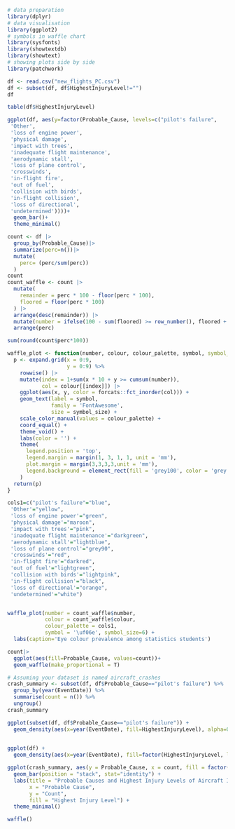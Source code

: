 ```r
# data preparation
library(dplyr)
# data visualisation
library(ggplot2)
# symbols in waffle chart
library(sysfonts)
library(showtextdb)
library(showtext)
# showing plots side by side
library(patchwork)
```



```r

df <- read.csv("new_flights_PC.csv")
df <- subset(df, df$HighestInjuryLevel!="")
df
```

```r
table(df$HighestInjuryLevel)
```

```r
ggplot(df, aes(y=factor(Probable_Cause, levels=c("pilot's failure",
 'Other',
 'loss of engine power',
 'physical damage',
 'impact with trees',
 'inadequate flight maintenance',
 'aerodynamic stall',
 'loss of plane control',
 'crosswinds',
 'in-flight fire',
 'out of fuel',
 'collision with birds',
 'in-flight collision',
 'loss of directional',
 'undetermined'))))+
  geom_bar()+
  theme_minimal()

```
```r
count <- df |>
  group_by(Probable_Cause)|>
  summarize(perc=n())|>
  mutate(
    perc= (perc/sum(perc))
  )
count
count_waffle <- count |>
  mutate(
    remainder = perc * 100 - floor(perc * 100),
    floored = floor(perc * 100)
  ) |>
  arrange(desc(remainder)) |>
  mutate(number = ifelse(100 - sum(floored) >= row_number(), floored + 1, floored)) |>
  arrange(perc)
```

```r
sum(round(count$perc*100))
```
```r
waffle_plot <- function(number, colour, colour_palette, symbol, symbol_size=8) {
  p <- expand.grid(x = 0:9,
                   y = 0:9) %>%
    rowwise() |>
    mutate(index = 1+sum(x * 10 + y >= cumsum(number)),
           col = colour[[index]]) |>
    ggplot(aes(x, y, color = forcats::fct_inorder(col))) +
    geom_text(label = symbol,
              family = 'FontAwesome',
              size = symbol_size) +
    scale_color_manual(values = colour_palette) +
    coord_equal() +
    theme_void() +
    labs(color = '') +
    theme(
      legend.position = 'top',
      legend.margin = margin(1, 3, 1, 1, unit = 'mm'),
      plot.margin = margin(3,3,3,3,unit = 'mm'),
      legend.background = element_rect(fill = 'grey100', color = 'grey')
    )
  return(p)
}
```

```r
cols1=c("pilot's failure"="blue",
 'Other'="yellow",
 'loss of engine power'="green",
 'physical damage'="maroon",
 'impact with trees'="pink",
 'inadequate flight maintenance'="darkgreen",
 'aerodynamic stall'="lightblue",
 'loss of plane control'="grey90",
 'crosswinds'="red",
 'in-flight fire'="darkred",
 'out of fuel'="lightgreen",
 'collision with birds'="lightpink",
 'in-flight collision'="black",
 'loss of directional'="orange",
 'undetermined'="white")


waffle_plot(number = count_waffle$number,
            colour = count_waffle$colour,
            colour_palette = cols1,
            symbol = '\uf06e', symbol_size=6) +
  labs(caption='Eye colour prevalence among statistics students')
```



```r
count|>
  ggplot(aes(fill=Probable_Cause, values=count))+
  geom_waffle(make_proportional = T)
```

```r
# Assuming your dataset is named aircraft_crashes
crash_summary <- subset(df, df$Probable_Cause=="pilot's failure") %>%
  group_by(year(EventDate)) %>%
  summarise(count = n()) %>%
  ungroup()
crash_summary
```

```r
ggplot(subset(df, df$Probable_Cause=="pilot's failure")) +
  geom_density(aes(x=year(EventDate), fill=HighestInjuryLevel), alpha=0.8)
  
```

```r
ggplot(df) +
  geom_density(aes(x=year(EventDate), fill=factor(HighestInjuryLevel, levels=c("Fatal", "Serious","Minor"))), alpha=0.8, show.legend=F)
```

```r
ggplot(crash_summary, aes(y = Probable_Cause, x = count, fill = factor(HighestInjuryLevel, levels = c("Fatal", "Serious", "Minor")))) +
  geom_bar(position = "stack", stat="identity") +
  labs(title = "Probable Causes and Highest Injury Levels of Aircraft Incidents",
       x = "Probable Cause",
       y = "Count",
       fill = "Highest Injury Level") +
  theme_minimal() 
```
```r
waffle()
```

